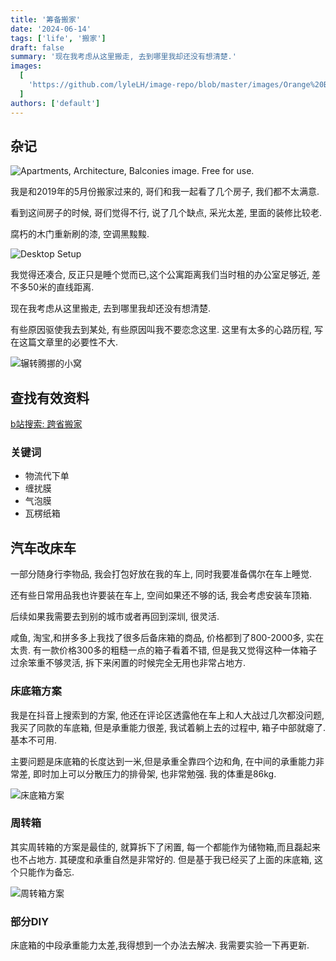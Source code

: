 ```yaml
---
title: '筹备搬家'
date: '2024-06-14'
tags: ['life', '搬家']
draft: false
summary: '现在我考虑从这里搬走, 去到哪里我却还没有想清楚.'
images:
  [
    'https://github.com/lyleLH/image-repo/blob/master/images/Orange%20Bold%20and%20Dynamic%20Photo%20Greeting%20Oktoberfest%20Instagram%20Post.png?raw=true',
  ]
authors: ['default']
---
```


## 杂记

![Apartments, Architecture, Balconies image. Free for use.](https://cdn.pixabay.com/photo/2016/11/21/15/09/apartments-1845884_1280.jpg)

我是和2019年的5月份搬家过来的, 哥们和我一起看了几个房子, 我们都不太满意.

看到这间房子的时候, 哥们觉得不行, 说了几个缺点, 采光太差, 里面的装修比较老.

腐朽的木门重新刷的漆, 空调黑黢黢.

![Desktop Setup](https://lh3.googleusercontent.com/pw/AP1GczPOnPeMfRIu8Zekcd94AutS7YwkzJL0spMkPm3iLyFfuJUB_M-cJ4pywXn7CV_WJfXQJtMLpwp23M7l-gRuyo17TjbG1sxyE18K8WU9r-4Y7yr7yyjE4ebTRTBZB4aCfQtNUAgYIrLRx20Zan9xzlbq=w1488-h1984-s-no-gm?authuser=0)

我觉得还凑合, 反正只是睡个觉而已,这个公寓距离我们当时租的办公室足够近, 差不多50米的直线距离.

现在我考虑从这里搬走, 去到哪里我却还没有想清楚.

有些原因驱使我去到某处, 有些原因叫我不要恋念这里. 这里有太多的心路历程, 写在这篇文章里的必要性不大.

![辗转腾挪的小窝](https://lh3.googleusercontent.com/pw/AP1GczOMuxgTQD1LUNMbglB2MBgNCbe9gZsJ-jhEfGdvomPsipuG2tQJRSxYSWCNHMpNYnzCeEgso-TSv_2tmwHdRm1HADKGvIuFyP4aQaBWbtxmsBKN7mWYUI0Uyr_OOy26PSkz7GXnqawCM2bIlLV1KEqj=w2646-h1984-s-no-gm?authuser=0)

## 查找有效资料

[b站搜索: 跨省搬家](https://search.bilibili.com/all?keyword=%E8%B7%A8%E7%9C%81%E6%90%AC%E5%AE%B6&from_source=webtop_search&spm_id_from=333.999&search_source=5)

### 关键词

- 物流代下单
- 缠扰膜
- 气泡膜
- 瓦楞纸箱

## 汽车改床车

一部分随身行李物品, 我会打包好放在我的车上, 同时我要准备偶尔在车上睡觉.

还有些日常用品我也许要装在车上, 空间如果还不够的话, 我会考虑安装车顶箱.

后续如果我需要去到别的城市或者再回到深圳, 很灵活.

咸鱼, 淘宝,和拼多多上我找了很多后备床箱的商品, 价格都到了800-2000多, 实在太贵. 有一款价格300多的粗糙一点的箱子看着不错, 但是我又觉得这种一体箱子过余笨重不够灵活, 拆下来闲置的时候完全无用也非常占地方.

### 床底箱方案

我是在抖音上搜索到的方案, 他还在评论区透露他在车上和人大战过几次都没问题, 我买了同款的车底箱, 但是承重能力很差, 我试着躺上去的过程中, 箱子中部就瘪了.基本不可用.

主要问题是床底箱的长度达到一米,但是承重全靠四个边和角, 在中间的承重能力非常差, 即时加上可以分散压力的排骨架, 也非常勉强. 我的体重是86kg.

![床底箱方案](https://github.com/lyleLH/image-repo/blob/master/images/%E6%9C%AA%E5%91%BD%E5%90%8D%E7%9A%84%E8%AE%BE%E8%AE%A1.png?raw=true)

### 周转箱

其实周转箱的方案是最佳的, 就算拆下了闲置, 每一个都能作为储物箱,而且磊起来也不占地方. 其硬度和承重自然是非常好的. 但是基于我已经买了上面的床底箱, 这个只能作为备忘.

![周转箱方案](https://github.com/lyleLH/image-repo/blob/master/images/SCR-20240617-tzbj.png?raw=true)

### 部分DIY

床底箱的中段承重能力太差,我得想到一个办法去解决. 我需要实验一下再更新.
